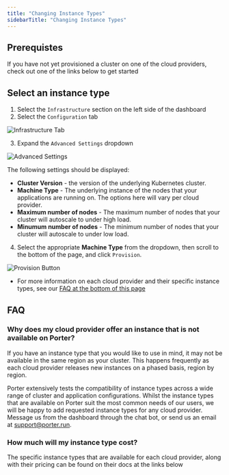 ```yaml
---
title: "Changing Instance Types"
sidebarTitle: "Changing Instance Types"
---
```


## Prerequistes

If you have not yet provisioned a cluster on one of the cloud providers, check out one of the links below to get started

<CardGroup cols={3}>
  <Card
    title="Provisioning on AWS"
    icon="aws"
    href="/standard/getting-started/provisioning-on-aws"
  ></Card>
  <Card
    title="Provisioning on Azure"
    icon="microsoft"
    href="/standard/getting-started/provisioning-on-azure"
  ></Card>
  <Card
    title="Provisioning on GCP"
    icon="google"
    href="/standard/getting-started/provisioning-on-gcp"
  ></Card>
</CardGroup>

## Select an instance type

1. Select the `Infrastructure` section on the left side of the dashboard
2. Select the `Configuration` tab

![Infrastructure Tab](/images/provisioning-infrastructure/infrastructure-tab-configuration.png)

3. Expand the `Advanced Settings` dropdown

![Advanced Settings](/images/provisioning-infrastructure/infrastructure-tab-configuration-advanced-settings-expanded.png)

The following settings should be displayed:

- **Cluster Version** - the version of the underlying Kubernetes cluster.
- **Machine Type** - The underlying instance of the nodes that your applications are running on. The options here will vary per cloud provider.
- **Maximum number of nodes** - The maximum number of nodes that your cluster will autoscale to under high load.
- **Minumum number of nodes** - The minimum number of nodes that your cluster will autoscale to under low load.

4. Select the appropriate **Machine Type** from the dropdown, then scroll to the bottom of the page, and click `Provision`.

![Provision Button](/images/provisioning-infrastructure/infrastructure-tab-configuration-provision-enabled.png)

- For more information on each cloud provider and their specific instance types, see our [FAQ at the bottom of this page](/new/provision/changing-instance-types#how-much-will-my-instance-type-cost)

## FAQ

### Why does my cloud provider offer an instance that is not available on Porter?

If you have an instance type that you would like to use in mind, it may not be available in the same region as your cluster.
This happens frequently as each cloud provider releases new instances on a phased basis, region by region.

Porter extensively tests the compatibility of instance types across a wide range of cluster and application configurations.
Whilst the instance types that are available on Porter suit the most common needs of our users, we will be happy to add requested instance types for any cloud provider.
Message us from the dashboard through the chat bot, or send us an email at support@porter.run.

### How much will my instance type cost?

The specific instance types that are available for each cloud provider, along with their pricing can be found on their docs at the links below

<CardGroup cols={3}>
  <Card
    title="AWS Instance Types"
    icon="aws"
    href="https://aws.amazon.com/ec2/pricing/on-demand"
  ></Card>
  <Card
    title="Azure Instance Types"
    icon="microsoft"
    href="https://azure.microsoft.com/en-us/pricing/details/virtual-machines/linux/#pricing"
  ></Card>
  <Card
    title="GCP Instance Types"
    icon="google"
    href="https://cloud.google.com/compute/all-pricing#general_purpose"
  ></Card>
</CardGroup>
